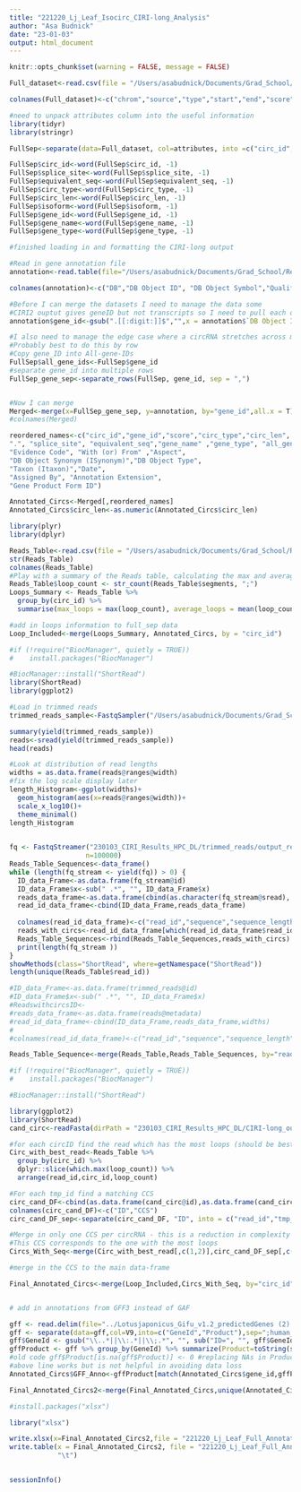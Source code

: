 ```yaml
---
title: "221220_Lj_Leaf_Isocirc_CIRI-long_Analysis"
author: "Asa Budnick"
date: "23-01-03"
output: html_document
---
```


```r
knitr::opts_chunk$set(warning = FALSE, message = FALSE) 
```

```r

Full_dataset<-read.csv(file = "/Users/asabudnick/Documents/Grad_School/Research/CircRNA/ComputationalWork/221220_Lj_Leaf_Isocirc/230103_CIRI_Results_HPC_DL/CIRI-long_collapse/221220_Leaf.info",header = F, sep="\t")

colnames(Full_dataset)<-c("chrom","source","type","start","end","score","strand",".","attributes")

#need to unpack attributes column into the useful information
library(tidyr)
library(stringr)

FullSep<-separate(data=Full_dataset, col=attributes, into =c("circ_id","splice_site","equivalent_seq","circ_type","circ_len","isoform","gene_id","gene_name","gene_type"), sep= ";")

FullSep$circ_id<-word(FullSep$circ_id, -1)
FullSep$splice_site<-word(FullSep$splice_site, -1)
FullSep$equivalent_seq<-word(FullSep$equivalent_seq, -1)
FullSep$circ_type<-word(FullSep$circ_type, -1)
FullSep$circ_len<-word(FullSep$circ_len, -1)
FullSep$isoform<-word(FullSep$isoform, -1)
FullSep$gene_id<-word(FullSep$gene_id, -1)
FullSep$gene_name<-word(FullSep$gene_name, -1)
FullSep$gene_type<-word(FullSep$gene_type, -1)

#finished loading in and formatting the CIRI-long output
```

```r

#Read in gene annotation file
annotation<-read.table(file="/Users/asabudnick/Documents/Grad_School/Research/CircRNA/ComputationalWork/220527_Lj_Nanopore/Lotusjaponicus_Gifu_v1.2_geneOntology.gaf", sep="\t", header=F, skip = 6)

colnames(annotation)<-c("DB","DB Object ID", "DB Object Symbol","Qualifier","GO ID","DB:Reference_(IDB:Reference)","Evidence Code","With (or) From","Aspect","DB Object Name","DB Object Synonym (ISynonym)","DB Object Type","Taxon (Itaxon)","Date","Assigned By","Annotation Extension","Gene Product Form ID")

#Before I can merge the datasets I need to manage the data some
#CIRI2 ouptut gives geneID but not transcripts so I need to pull each of the transcripts for a given gene, to do this I can generate a geneID column in the GAF that strips the transcript number from the DB Object ID
annotation$gene_id<-gsub(".[[:digit:]]$","",x = annotation$`DB Object ID`)

#I also need to manage the edge case where a circRNA stretches across multiple genes
#Probably best to do this by row
#Copy gene_ID into All-gene-IDs
FullSep$all_gene_ids<-FullSep$gene_id
#separate gene_id into multiple rows
FullSep_gene_sep<-separate_rows(FullSep, gene_id, sep = ",")


#Now I can merge
Merged<-merge(x=FullSep_gene_sep, y=annotation, by="gene_id",all.x = T)
#colnames(Merged)

reordered_names<-c("circ_id","gene_id","score","circ_type","circ_len", "DB Object ID", "DB Object Name", "GO ID", "isoform", "chrom", "source","type","start","end","strand",                    
".", "splice_site", "equivalent_seq","gene_name" ,"gene_type", "all_gene_ids",  "DB","DB Object Symbol","Qualifier","DB:Reference_(IDB:Reference)",
"Evidence Code", "With (or) From" ,"Aspect",                  
"DB Object Synonym (ISynonym)","DB Object Type",            
"Taxon (Itaxon)","Date",
"Assigned By", "Annotation Extension", 
"Gene Product Form ID")

Annotated_Circs<-Merged[,reordered_names]
Annotated_Circs$circ_len<-as.numeric(Annotated_Circs$circ_len)
```

```r
library(plyr)
library(dplyr)

Reads_Table<-read.csv(file = "/Users/asabudnick/Documents/Grad_School/Research/CircRNA/ComputationalWork/221220_Lj_Leaf_Isocirc/230103_CIRI_Results_HPC_DL/CIRI-long_collapse/221220_Leaf.reads", sep = "\t", header = T)
str(Reads_Table)
colnames(Reads_Table)
#Play with a summary of the Reads table, calculating the max and average number of loops for each circRNA
Reads_Table$loop_count <- str_count(Reads_Table$segments, ";")
Loops_Summary <- Reads_Table %>%
  group_by(circ_id) %>% 
  summarise(max_loops = max(loop_count), average_loops = mean(loop_count) )

#add in loops information to full_sep data 
Loop_Included<-merge(Loops_Summary, Annotated_Circs, by = "circ_id")

```

```r
#if (!require("BiocManager", quietly = TRUE))
#    install.packages("BiocManager")

#BiocManager::install("ShortRead")
library(ShortRead)
library(ggplot2)

#Load in trimmed reads 
trimmed_reads_sample<-FastqSampler("/Users/asabudnick/Documents/Grad_School/Research/CircRNA/ComputationalWork/221220_Lj_Leaf_Isocirc/230103_CIRI_Results_HPC_DL/trimmed_reads/output_reads.fastq-002.gz", n=500000)

summary(yield(trimmed_reads_sample))
reads<-sread(yield(trimmed_reads_sample))
head(reads)

#Look at distribution of read lengths 
widths = as.data.frame(reads@ranges@width)
#fix the log scale display later
length_Histogram<-ggplot(widths)+
  geom_histogram(aes(x=reads@ranges@width))+
  scale_x_log10()+
  theme_minimal()
length_Histogram
  

fq <- FastqStreamer("230103_CIRI_Results_HPC_DL/trimmed_reads/output_reads.fastq-002.gz",
                   n=100000)
Reads_Table_Sequences<-data_frame()
while (length(fq_stream <- yield(fq)) > 0) {
  ID_data_Frame<-as.data.frame(fq_stream@id)
  ID_data_Frame$x<-sub(" .*", "", ID_data_Frame$x)
  reads_data_frame<-as.data.frame(cbind(as.character(fq_stream@sread), width(fq_stream)))
  read_id_data_frame<-cbind(ID_data_Frame,reads_data_frame)
  
  colnames(read_id_data_frame)<-c("read_id","sequence","sequence_length")
  reads_with_circs<-read_id_data_frame[which(read_id_data_frame$read_id %in% Reads_Table$read_id),]
  Reads_Table_Sequences<-rbind(Reads_Table_Sequences,reads_with_circs)
  print(length(fq_stream ))
}
showMethods(class="ShortRead", where=getNamespace("ShortRead"))
length(unique(Reads_Table$read_id))

#ID_data_Frame<-as.data.frame(trimmed_reads@id)
#ID_data_Frame$x<-sub(" .*", "", ID_data_Frame$x)
#ReadswithcircsID<-
#reads_data_frame<-as.data.frame(reads@metadata)
#read_id_data_frame<-cbind(ID_data_Frame,reads_data_frame,widths)
#
#colnames(read_id_data_frame)<-c("read_id","sequence","sequence_length")

Reads_Table_Sequence<-merge(Reads_Table,Reads_Table_Sequences, by="read_id")

```
```r
#if (!require("BiocManager", quietly = TRUE))
#    install.packages("BiocManager")

#BiocManager::install("ShortRead")

library(ggplot2)
library(ShortRead)
cand_circ<-readFasta(dirPath = "230103_CIRI_Results_HPC_DL/CIRI-long_out/221220_Leaf.cand_circ.fa")

#for each circID find the read which has the most loops (should be best ccs)
Circ_with_best_read<-Reads_Table %>% 
  group_by(circ_id) %>% 
  dplyr::slice(which.max(loop_count)) %>%
  arrange(read_id,circ_id,loop_count)

#For each tmp_id find a matching CCS 
circ_cand_DF<-cbind(as.data.frame(cand_circ@id),as.data.frame(cand_circ@sread))
colnames(circ_cand_DF)<-c("ID","CCS")
circ_cand_DF_sep<-separate(circ_cand_DF, "ID", into = c("read_id","tmp_id","unk","coord","unkn","bsp?","segments"),sep="\t")

#Merge in only one CCS per circRNA - this is a reduction in complexity and is throwing away information but provides a clean CCS for each circRNA at least
#This CCS corresponds to the one with the most loops 
Circs_With_Seq<-merge(Circ_with_best_read[,c(1,2)],circ_cand_DF_sep[,c(1,8)], by="read_id")

#merge in the CCS to the main data-frame 

Final_Annotated_Circs<-merge(Loop_Included,Circs_With_Seq, by="circ_id")



```

```r
# add in annotations from GFF3 instead of GAF 

gff <- read.delim(file="../Lotusjaponicus_Gifu_v1.2_predictedGenes (2).gff3", skip=8, header=F,na.strings = c(""," ")) #reading in your .gff file
gff <- separate(data=gff,col=V9,into=c("GeneId","Product"),sep=";human_readable_description=") #creating separate columns
gff$GeneId <- gsub("\\..*||\\:.*||\\;.*", "", sub("ID=", "", gff$GeneId)) #removing extra text
gffProduct <- gff %>% group_by(GeneId) %>% summarize(Product=toString(sort(unique(Product)))) #creating new dataframe with all product info for each gene
#old code gff$Product[is.na(gff$Product)] <- 0 #replacing NAs in Product column to avoid data loss
#above line works but is not helpful in avoiding data loss
Annotated_Circs$GFF_Anno<-gffProduct[match(Annotated_Circs$gene_id,gffProduct$GeneId),]$Product

Final_Annotated_Circs2<-merge(Final_Annotated_Circs,unique(Annotated_Circs[,c(1,36)]), by="circ_id")

#install.packages("xlsx")

library("xlsx")

write.xlsx(x=Final_Annotated_Circs2,file = "221220_Lj_Leaf_Full_Annotated_CIRI-long-Analsis.xls")
write.table(x = Final_Annotated_Circs2, file = "221220_Lj_Leaf_Full_Annotated_CIRI-long-Analsis.tsv",sep = 
            "\t")
 
```


```r
sessionInfo()
```